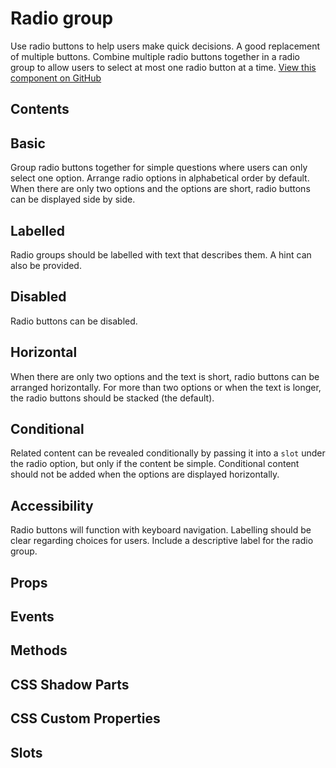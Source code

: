 # Radio group

Use radio buttons to help users make quick decisions. A good replacement of multiple buttons. Combine multiple radio buttons together in a radio group to allow users to select at most one radio button at a time. [View this component on GitHub](https://github.com/UKHO/admiralty-design-system/tree/main/packages/core/src/components/radio-group)

## Contents

## Basic

Group radio buttons together for simple questions where users can only select one option. Arrange radio options in alphabetical order by default. When there are only two options and the options are short, radio buttons can be displayed side by side.


<Basic />

## Labelled

Radio groups should be labelled with text that describes them. A hint can also be provided.


<Labelled />

## Disabled

Radio buttons can be disabled.


<Disabled />

## Horizontal

When there are only two options and the text is short, radio buttons can be arranged horizontally. For more than two options or when the text is longer, the radio buttons should be stacked (the default).


<Horizontal />

## Conditional

Related content can be revealed conditionally by passing it into a `slot` under the radio option, but only if the content be simple. Conditional content should not be added when the options are displayed horizontally.


<Conditional />

## Accessibility

Radio buttons will function with keyboard navigation. Labelling should be clear regarding choices for users. Include a descriptive label for the radio group.

## Props


<Props />

## Events


<Events />

## Methods


<Methods />

## CSS Shadow Parts


<Parts />

## CSS Custom Properties


<CustomProps />

## Slots


<Slots />

